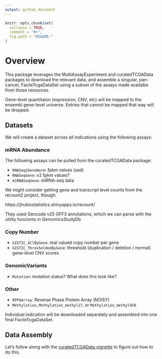 ```yaml
---
output: github_document
---
```


<!-- README.md is generated from README.Rmd. Please edit that file -->

```r
knitr::opts_chunk$set(
  collapse = TRUE,
  comment = "#>",
  fig.path = "README-"
)
```

# Overview

This package leverages the MultiAssayExperiment and curatedTCGAData packages
to download the relevant data, and assemble a singular, pan-cancer,
FacileTcgaDataSet using a subset of the assays made availalbe from those
resources.

Gene-level quantitaion (expression, CNV, etc) will be mapped to the
ensembl gene-level universe. Entries that cannot be mapped that way will
be dropped.

## Datasets

We will create a dataset across all indications using the following assays:

### mRNA Abundance

The following assays can be pulled from the curatedTCGAData package:

* `RNASeq2GeneNorm`: fpkm values (sad)
* `RNASeqGene`: v2 fpkm values?
* `miRNASeqGene`: miRNA-seq data

We might consider getting gene and transcript level counts from the recount2
project, though:

https://jhubiostatistics.shinyapps.io/recount/

They used Gencode v25 GFF3 annotations, which we can parse with the utility
funcionts in GemomicsStudyDb

### Copy Number

* `GISTIC_AllByGene`: real valued copy number per gene
* `GISTIC_ThresholdedByGene`: threshold (duplication / deletion / normal)
  gene-level CNV scores

### GenomicVariants

* `Mutation`: mutation status? What does this look like?

### Other

* `RPPAArray`: Reverse Phase Protein Array (NOISY)
* `Methylation`, `Methylation_methyl27`, or `Methylation_methyl450`

Individual indication will be downloaded separately and assembled into one
final FacileTcgaDataSet.

## Data Assembly

Let's follow along with the [curatedTCGAData vignette][curatedvignette]
to figure out how to do this.

[//]: # (References ===========================================================)

[curatedvignette]: http://bioconductor.org/packages/release/data/experiment/vignettes/curatedTCGAData/inst/doc/curatedTCGAData.html
